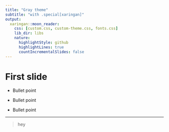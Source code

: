 ```yaml
---
title: "Gray theme"
subtitle: "with .special[xaringan]"
output:
  xaringan::moon_reader:
    css: [custom.css, custom-theme.css, fonts.css]
    lib_dir: libs
    nature:
      highlightStyle: github
      highlightLines: true
      countIncrementalSlides: false
---
```


# First slide

- Bullet point 

- Bullet point

- Bullet point

---

>hey